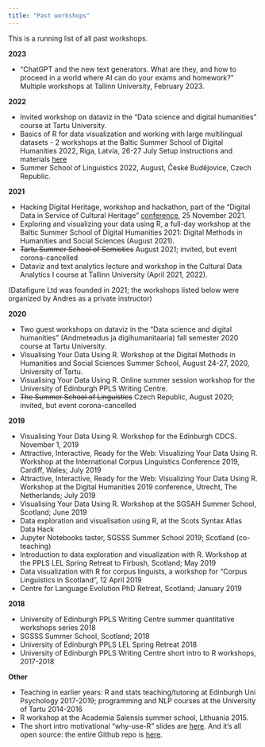 ```yaml
---
title: "Past workshops"
---
```


This is a running list of all past workshops.

**2023**

- "ChatGPT and the new text generators. What are they, and how to proceed in a world where AI can do your exams and homework?" Multiple workshops at Tallinn University, February 2023.


**2022**

- Invited workshop on dataviz in the "Data science and digital humanities" course at Tartu University.
- Basics of R for data visualization and working with large multilingual datasets - 2 workshops at the Baltic Summer School of Digital Humanities 2022, Riga, Latvia, 26-27 July Setup instructions and materials [here](https://andreskarjus.github.io/artofthefigure/riga2022/)
- Summer School of Linguistics 2022, August, České Budějovice, Czech Republic.

**2021**

- Hacking Digital Heritage, workshop and hackathon, part of the "Digital Data in Service of Cultural Heritage" [conference](https://meremuuseum.ee/workshop2021/), 25 November 2021. 
- Exploring and visualizing your data using R, a full-day workshop at the Baltic Summer School of Digital Humanities 2021: Digital Methods in Humanities and Social Sciences (August 2021).
- ~~Tartu Summer School of Semiotics~~ August 2021; invited, but event corona-cancelled
- Dataviz and text analytics lecture and workshop in the Cultural Data Analytics I course at Tallinn University (April 2021, 2022).

(Datafigure Ltd was founded in 2021; the workshops listed below were organized by Andres as a private instructor)

**2020**

- Two guest workshops on dataviz in the "Data science and digital humanities" (Andmeteadus ja digihumanitaaria) fall semester 2020 course at Tartu University.
- Visualising Your Data Using R. Workshop at the Digital Methods in Humanities and Social Sciences Summer School, August 24-27, 2020, University of Tartu.
-  Visualising Your Data Using R. Online summer session workshop for the University of Edinburgh PPLS Writing Centre. 
- ~~The Summer School of Linguistics~~ Czech Republic, August 2020; invited, but event corona-cancelled

**2019**

- Visualising Your Data Using R. Workshop for the Edinburgh CDCS. November 1, 2019
- Attractive, Interactive, Ready for the Web: Visualizing Your Data Using R. Workshop at the International Corpus Linguistics Conference 2019, Cardiff, Wales; July 2019
- Attractive, Interactive, Ready for the Web: Visualizing Your Data Using R. Workshop at the Digital Humanities 2019 conference, Utrecht, The Netherlands; July 2019
- Visualising Your Data Using R. Workshop at the SGSAH Summer School, Scotland; June 2019 
- Data exploration and visualisation using R, at the Scots Syntax Atlas Data Hack
- Jupyter Notebooks taster, SGSSS Summer School 2019; Scotland (co-teaching)
- Introduction to data exploration and visualization with R. Workshop at the PPLS LEL Spring Retreat to Firbush, Scotland; May 2019 
- Data visualization with R for corpus linguists, a workshop for "Corpus Linguistics in Scotland", 12 April 2019 
- Centre for Language Evolution PhD Retreat, Scotland; January 2019

**2018**

- University of Edinburgh PPLS Writing Centre summer quantitative workshops series 2018
- SGSSS Summer School, Scotland; 2018
- University of Edinburgh PPLS LEL Spring Retreat 2018
- University of Edinburgh PPLS Writing Centre short intro to R workshops, 2017-2018

**Other**

- Teaching in earlier years: R and stats teaching/tutoring at Edinburgh Uni Psychology 2017-2019; programming and NLP courses at the University of Tartu 2014-2016
- R workshop at the Academia Salensis summer school, Lithuania 2015.
- The short intro motivational "why-use-R" slides are [here](https://andreskarjus.github.io/artofthefigure/intro). And it's all open source: the entire Github repo is [here](https://github.com/andreskarjus/artofthefigure). 
